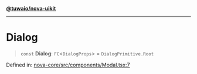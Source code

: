 [**@tuwaio/nova-uikit**](../../../README.md)

***

# Dialog

> `const` **Dialog**: `FC`\<`DialogProps`\> = `DialogPrimitive.Root`

Defined in: [nova-core/src/components/Modal.tsx:7](https://github.com/TuwaIO/nova-uikit/blob/0b297c472eee91386614e9a3e496df0839899583/packages/nova-core/src/components/Modal.tsx#L7)
